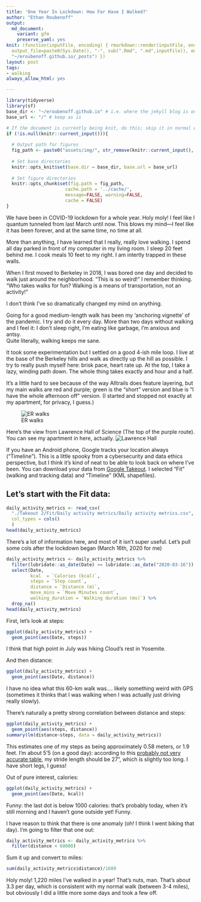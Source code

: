 ```yaml
---
title: 'One Year In Lockdown: How Far Have I Walked?'
author: "Ethan Roubenoff"
output:
  md_document:
    variant: gfm
    preserve_yaml: yes
knit: (function(inputFile, encoding) { rmarkdown::render(inputFile, encoding = encoding,
  output_file=paste0(Sys.Date(), "-", sub(".Rmd", ".md",inputFile)), output_dir =
  "~/eroubenoff.github.io/_posts") })
layout: post
tags:
- walking
always_allow_html: yes

---
```

```r
library(tidyverse)
library(sf)
base_dir <- "~/eroubenoff.github.io" # i.e. where the jekyll blog is on the hard drive.
base_url <- "/" # keep as is

# If the document is currently being knit, do this; skip it in normal execution
if (!is.null(knitr::current_input())){
  
  # Output path for figures
  fig_path <- paste0("assets/img/", str_remove(knitr::current_input(), ".Rmd"), "/")
  
  # Set base directories
  knitr::opts_knit$set(base.dir = base_dir, base.url = base_url)
  
  # Set figure directories
  knitr::opts_chunk$set(fig.path = fig_path,
                      cache.path = '../cache/',
                      message=FALSE, warning=FALSE,
                      cache = FALSE)
}

```

We have been in COVID-19 lockdown for a whole year. Holy moly! I feel like
I quantum tunneled from last March until now. This blows my mind---I feel like
it has been forever, and at the same time, no time at all.

More than anything, I have learned that I really, really love walking. I spend
all day parked in front of my computer in my living room.  I sleep 20 feet behind
me. I cook meals 10 feet to my right. I am intertly trapped in these walls.

When I first moved to Berkeley in 2018, I was bored one day and decided to 
walk just around the neighborhood.  "This is so weird!" I remember thinking.
"Who takes walks for fun? Walking is a means of transportation, not an activity!"

I don't think I've so dramatically changed my mind on anything.

Going for a good medium-length walk has been my 'anchoring vignette' of the pandemic.
I try and do it every day.  More than two days without walking and I feel it:
I don't sleep right, I'm eating like garbage, I'm anxious and antsy.  
Quite literally, walking keeps me sane.

It took some experimentation but I settled on a good 4-ish mile loop.  I live
at the base of the Berkeley hills and walk as directly up the hill as possible.
I try to really push myself here: brisk pace, heart rate up. At the top,
I take a lazy, winding path down. The whole thing takes exactly and hour and a half.

It's a little hard to see because of the way Alltrails does feature layering, 
but my main walks are red and purple; green is the "short" version and blue is
"I have the whole afternoon off" version. (I started and stopped not exactly
at my apartment, for privacy, I guess.)

![ER walks](alltrails_map.png)

Here's the view from Lawrence Hall of Science (The top of the purple route).
You can see my apartment in here, actually.
![Lawrence Hall](observatory.jpg)




If you have an Android phone, Google tracks your location always ("Timeline").
This is a little spooky from a cybersecurity and data ethics perspective,
but I think it's kind of neat to be able to look back on where I've been.
You can download your data from [Google Takeout](https://takeout.google.com/).
I selected "Fit" (walking and tracking data) and "Timeline" (KML shapefiles).

## Let's start with the Fit data:


```r
daily_activity_metrics <- read_csv(
  "./Takeout 2/Fit/Daily activity metrics/Daily activity metrics.csv",
  col_types = cols()
  )
head(daily_activity_metrics)
```

There's a lot of information here, and most of it isn't super useful.  Let's pull
some cols after the lockdown began (March 16th, 2020 for me)

```r
daily_activity_metrics <- daily_activity_metrics %>%
  filter(lubridate::as_date(Date) >= lubridate::as_date("2020-03-16")) %>%
  select(Date, 
         kcal  = `Calories (kcal)`,
         steps = `Step count`,
         distance = `Distance (m)`,
         move_mins = `Move Minutes count`,
         walking_duration = `Walking duration (ms)`) %>%
  drop_na()
head(daily_activity_metrics)
```

First, let's look at steps:

```r
ggplot(daily_activity_metrics) +
  geom_point(aes(Date, steps))
```

I think that high point in July was hiking Cloud's rest in Yosemite.

And then distance: 
```r
ggplot(daily_activity_metrics) +
  geom_point(aes(Date, distance))
```

I have no idea what this 60-km walk was.... likely something weird with GPS (sometimes
it thinks that I was walking when I was actually just driving really slowly).

There's naturally a pretty strong correlation between distance and steps:
```r
ggplot(daily_activity_metrics) +
  geom_point(aes(steps, distance))
summary(lm(distance~steps, data = daily_activity_metrics))
```


This estimates one of my steps as being approximately 0.58 meters, or 1.9
feet.  I'm about 5'5 (on a good day): according to this [probably not very accurate table](https://www.verywellfit.com/set-pedometer-better-accuracy-3432895),
my stride length should be 27", which is slightly too long. I have 
short legs, I guess!

Out of pure interest, calories:
```r
ggplot(daily_activity_metrics) +
  geom_point(aes(Date, kcal))
```


Funny: the last dot is below 1000 calories: that's probably today, when 
it's still morning and I haven't gone outside yet! Funny.


I have reason to think that there is one anomaly (oh! I think I went biking 
that day). I'm going to filter that one out:
```r
daily_activity_metrics <- daily_activity_metrics %>%
  filter(distance < 60000)
```



Sum it up and convert to miles:

```r
sum(daily_activity_metrics$distance)/1609
```


Holy moly! 1,220 miles I've walked in a year! That's nuts, man. 
That's about 3.3 per day, which is consistent with my normal walk (between 3-4 miles),
but obviously I did a little more some days and took a few off.





